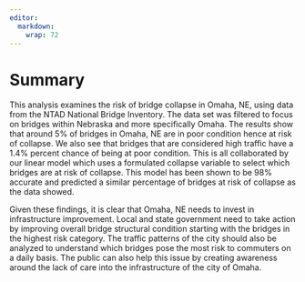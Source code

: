 ```yaml
---
editor: 
  markdown: 
    wrap: 72
---
```


# Summary

This analysis examines the risk of bridge collapse in Omaha, NE, using
data from the NTAD National Bridge Inventory. The data set was filtered
to focus on bridges within Nebraska and more specifically Omaha. The
results show that around 5% of bridges in Omaha, NE are in poor
condition hence at risk of collapse. We also see that bridges that are
considered high traffic have a 1.4% percent chance of being at poor
condition. This is all collaborated by our linear model which uses a
formulated collapse variable to select which bridges are at risk of
collapse. This model has been shown to be 98% accurate and predicted a
similar percentage of bridges at risk of collapse as the data showed.

Given these findings, it is clear that Omaha, NE needs to invest in
infrastructure improvement. Local and state government need to take
action by improving overall bridge structural condition starting with
the bridges in the highest risk category. The traffic patterns of the
city should also be analyzed to understand which bridges pose the most
risk to commuters on a daily basis. The public can also help this issue
by creating awareness around the lack of care into the infrastructure of
the city of Omaha.
